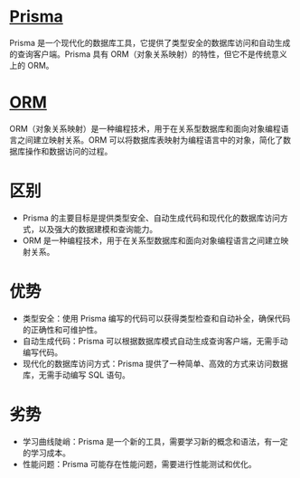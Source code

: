 # [Prisma](https://www.prisma.io/docs/getting-started/quickstart)
Prisma 是一个现代化的数据库工具，它提供了类型安全的数据库访问和自动生成的查询客户端。Prisma 具有 ORM（对象关系映射）的特性，但它不是传统意义上的 ORM。

# [ORM](https://www.prisma.io/docs/orm)
ORM（对象关系映射）是一种编程技术，用于在关系型数据库和面向对象编程语言之间建立映射关系。ORM 可以将数据库表映射为编程语言中的对象，简化了数据库操作和数据访问的过程。

# 区别
- Prisma 的主要目标是提供类型安全、自动生成代码和现代化的数据库访问方式，以及强大的数据建模和查询能力。
- ORM 是一种编程技术，用于在关系型数据库和面向对象编程语言之间建立映射关系。

# 优势
- 类型安全：使用 Prisma 编写的代码可以获得类型检查和自动补全，确保代码的正确性和可维护性。
- 自动生成代码：Prisma 可以根据数据库模式自动生成查询客户端，无需手动编写代码。
- 现代化的数据库访问方式：Prisma 提供了一种简单、高效的方式来访问数据库，无需手动编写 SQL 语句。

# 劣势
- 学习曲线陡峭：Prisma 是一个新的工具，需要学习新的概念和语法，有一定的学习成本。
- 性能问题：Prisma 可能存在性能问题，需要进行性能测试和优化。
